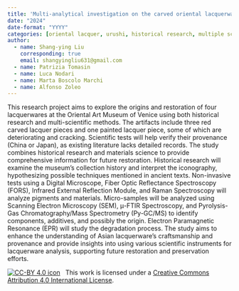 ```yaml
---
title: 'Multi-analytical investigation on the carved oriental lacquerwares'
date: "2024"
date-format: "YYYY"
categories: [oriental lacquer, urushi, historical research, multiple scientific analysis, Oriental Art Museum of Venice, material study, non-invasive methods, FORS, IR, Raman spectroscopy, SEM, Py-GC-MS, EPR]
author: 
  - name: Shang-ying Liu
    corresponding: true
    email: shangyingliu631@gmail.com
  - name: Patrizia Tomasin
  - name: Luca Nodari
  - name: Marta Boscolo Marchi
  - name: Alfonso Zoleo
---
```


This research project aims to explore the origins and restoration of four lacquerwares at the Oriental Art Museum of Venice using both historical research and multi-scientific methods. The artifacts include three red carved lacquer pieces and one painted lacquer piece, some of which are deteriorating and cracking. Scientific tests will help verify their provenance (China or Japan), as existing literature lacks detailed records. The study combines historical research and materials science to provide comprehensive information for future restoration. 
Historical research will examine the museum's collection history and interpret the iconography, hypothesizing possible techniques mentioned in ancient texts. Non-invasive tests using a Digital Microscope, Fiber Optic Reflectance Spectroscopy (FORS), Infrared External Reflection Module, and Raman Spectroscopy will analyze pigments and materials. Micro-samples will be analyzed using Scanning Electron Microscopy (SEM), μ-FTIR Spectroscopy, and Pyrolysis-Gas Chromatography/Mass Spectrometry (Py-GC/MS) to identify components, additives, and possibly the origin. Electron Paramagnetic Resonance (EPR) will study the degradation process. 
The study aims to enhance the understanding of Asian lacquerware's craftsmanship and provenance and provide insights into using various scientific instruments for lacquerware analysis, supporting future restoration and preservation efforts.

[![CC-BY 4.0 icon](https://i.creativecommons.org/l/by/4.0/88x31.png)](http://creativecommons.org/licenses/by/4.0/)&nbsp;&nbsp; This work is licensed under a [Creative Commons Attribution 4.0 International License](https://creativecommons.org/licenses/by/4.0/). 
